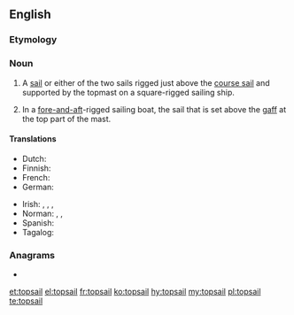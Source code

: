 ==English==

===Etymology===
{{af|en|top|sail}}

===Noun===
{{en-noun}}

# {{lb|en|nautical}} A [[sail]] or either of the two sails rigged just above the [[course sail]] and supported by the topmast on a square-rigged sailing ship.
# {{lb|en|nautical}} In a [[fore-and-aft]]-rigged sailing boat, the sail that is set above the [[gaff]] at the top part of the mast.

====Translations====
{{trans-top|sail above the course sail}}
* Dutch: {{t|nl|bovenzeil|n}}
* Finnish: {{t|fi|märssypurje}}
* French: {{t+|fr|hunier|m}}
* German: {{t|de|Toppsegel|n}}
{{trans-mid}}
* Irish: {{t|ga|bairbíneach|m}}, {{t|ga|barréadach|m}}, {{t|ga|barrsheol|m}}, {{t|ga|seol bairr|m}}
* Norman: {{t|nrf|heune|f}}, {{t|nrf|heuniéthe|f}}, {{t|nrf|tâp-sèle|f}}
* Spanish: {{t+|es|gavia|f}}
* Tagalog: {{t|tl|gabya}}
{{trans-bottom}}

===Anagrams===
* {{l|en|apostil}}

[[et:topsail]]
[[el:topsail]]
[[fr:topsail]]
[[ko:topsail]]
[[hy:topsail]]
[[my:topsail]]
[[pl:topsail]]
[[te:topsail]]